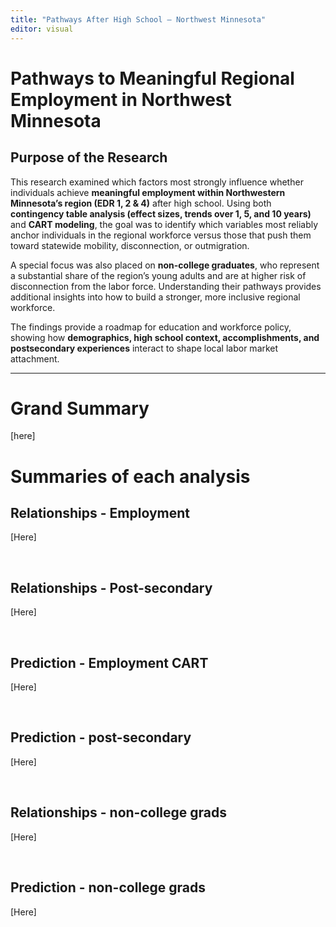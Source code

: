 ```yaml
---
title: "Pathways After High School – Northwest Minnesota"
editor: visual
---
```


# Pathways to Meaningful Regional Employment in Northwest Minnesota

## Purpose of the Research

This research examined which factors most strongly influence whether individuals achieve **meaningful employment within Northwestern Minnesota’s region (EDR 1, 2 & 4)** after high school. Using both **contingency table analysis (effect sizes, trends over 1, 5, and 10 years)** and **CART modeling**, the goal was to identify which variables most reliably anchor individuals in the regional workforce versus those that push them toward statewide mobility, disconnection, or outmigration.

A special focus was also placed on **non-college graduates**, who represent a substantial share of the region’s young adults and are at higher risk of disconnection from the labor force. Understanding their pathways provides additional insights into how to build a stronger, more inclusive regional workforce.

The findings provide a roadmap for education and workforce policy, showing how **demographics, high school context, accomplishments, and postsecondary experiences** interact to shape local labor market attachment.

------------------------------------------------------------------------

# Grand Summary

\[here\]

# Summaries of each analysis

## Relationships - Employment

\[Here\]

<br>

## Relationships - Post-secondary

\[Here\]

<br>

## Prediction - Employment CART

\[Here\]

<br>

## Prediction - post-secondary

\[Here\]

<br>

## Relationships - non-college grads

\[Here\]

<br>

## Prediction - non-college grads

\[Here\]
